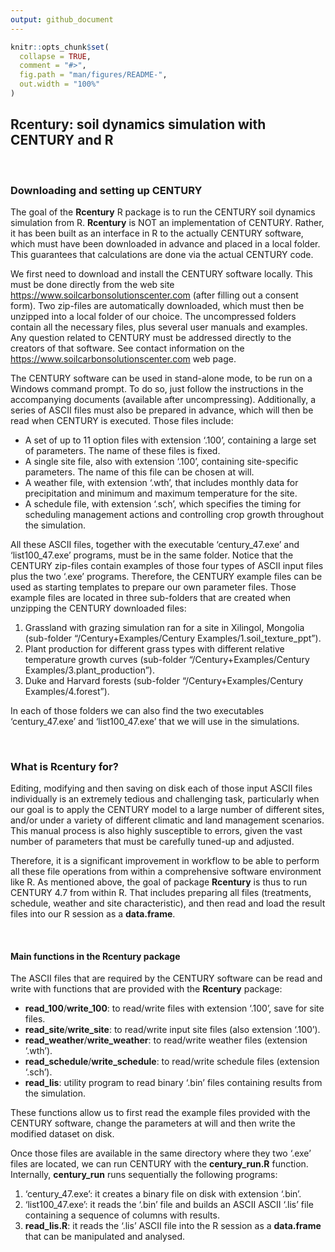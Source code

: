 ```yaml
---
output: github_document
---
```


<!-- README.md is generated from README.Rmd. Please edit that file -->

```r
knitr::opts_chunk$set(
  collapse = TRUE,
  comment = "#>",
  fig.path = "man/figures/README-",
  out.width = "100%"
)
```

## Rcentury: soil dynamics simulation with CENTURY and R

<!-- badges: start -->

<!-- badges: end -->

<br>

### Downloading and setting up CENTURY

The goal of the **Rcentury** R package is to run the CENTURY soil dynamics simulation from R. **Rcentury** is NOT an implementation of CENTURY. Rather, it has been built as an interface in R to the actually CENTURY software, which must have been downloaded in advance and placed in a local folder. This guarantees that calculations are done via the actual CENTURY code.

We first need to download and install the CENTURY software locally. This must be done directly from the web site <https://www.soilcarbonsolutionscenter.com> (after filling out a consent form). Two zip-files are automatically downloaded, which must then be unzipped into a local folder of our choice. The uncompressed folders contain all the necessary files, plus several user manuals and examples. Any question related to CENTURY must be addressed directly to the creators of that software. See contact information on the <https://www.soilcarbonsolutionscenter.com> web page.

The CENTURY software can be used in stand-alone mode, to be run on a Windows command prompt. To do so, just follow the instructions in the accompanying documents (available after uncompressing). Additionally, a series of ASCII files must also be prepared in advance, which will then be read when CENTURY is executed. Those files include:

-   A set of up to 11 option files with extension '.100', containing a large set of parameters. The name of these files is fixed.
-   A single site file, also with extension '.100', containing site-specific parameters. The name of this file can be chosen at will.
-   A weather file, with extension '.wth', that includes monthly data for precipitation and minimum and maximum temperature for the site.
-   A schedule file, with extension '.sch', which specifies the timing for scheduling management actions and controlling crop growth throughout the simulation.

All these ASCII files, together with the executable 'century_47.exe' and 'list100_47.exe' programs, must be in the same folder. Notice that the CENTURY zip-files contain examples of those four types of ASCII input files plus the two '.exe' programs. Therefore, the CENTURY example files can be used as starting templates to prepare our own parameter files. Those example files are located in three sub-folders that are created when unzipping the CENTURY downloaded files:

1.  Grassland with grazing simulation ran for a site in Xilingol, Mongolia (sub-folder "/Century+Examples/Century Examples/1.soil_texture_ppt").
2.  Plant production for different grass types with different relative temperature growth curves (sub-folder "/Century+Examples/Century Examples/3.plant_production").
3.  Duke and Harvard forests (sub-folder "/Century+Examples/Century Examples/4.forest").

In each of those folders we can also find the two executables 'century_47.exe' and 'list100_47.exe' that we will use in the simulations.

<br>

### What is Rcentury for?

Editing, modifying and then saving on disk each of those input ASCII files individually is an extremely tedious and challenging task, particularly when our goal is to apply the CENTURY model to a large number of different sites, and/or under a variety of different climatic and land management scenarios. This manual process is also highly susceptible to errors, given the vast number of parameters that must be carefully tuned-up and adjusted.

Therefore, it is a significant improvement in workflow to be able to perform all these file operations from within a comprehensive software environment like R. As mentioned above, the goal of package **Rcentury** is thus to run CENTURY 4.7 from within R. That includes preparing all files (treatments, schedule, weather and site characteristic), and then read and load the result files into our R session as a **data.frame**.

<br>


#### Main functions in the Rcentury package

The ASCII files that are required by the CENTURY software can be read and write with functions that are provided with the **Rcentury** package:

-   **read_100**/**write_100**: to read/write files with extension '.100', save for site files.
-   **read_site**/**write_site**: to read/write input site files (also extension '.100').
-   **read_weather**/**write_weather**: to read/write weather files (extension '.wth').
-   **read_schedule**/**write_schedule**: to read/write schedule files (extension '.sch').
-   **read_lis**: utility program to read binary '.bin' files containing results from the simulation.

These functions allow us to first read the example files provided with the CENTURY software, change the parameters at will and then write the modified dataset on disk.

Once those files are available in the same directory where they two '.exe' files are located, we can run CENTURY with the **century_run.R** function. Internally, **century_run** runs sequentially the following programs:

1. 'century_47.exe': it creates a binary file on disk with extension '.bin'.
2. 'list100_47.exe': it reads the '.bin' file and builds an ASCII ASCII '.lis' file containing a sequence of columns with results.
3. **read_lis.R**: it reads the '.lis' ASCII file into the R session as a **data.frame** that can be manipulated and analysed.
